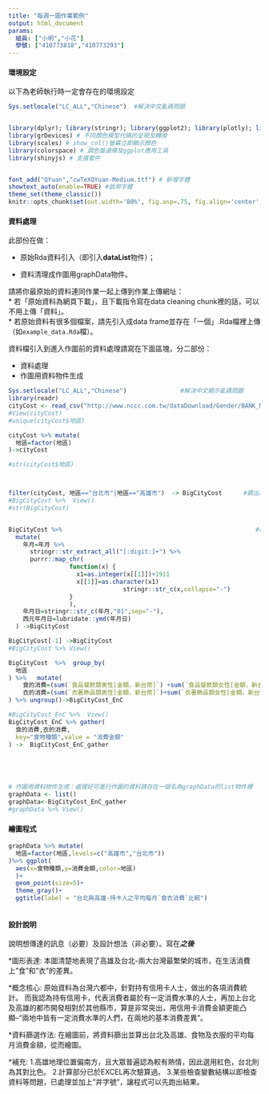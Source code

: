 ```yaml
---
title: "每週一圖作業範例"
output: html_document
params:
  組員: ["小明","小花"]  
  學號: ["410773818","410773293"]
---
```


#### 環境設定

以下為老師執行時一定會存在的環境設定
```r
Sys.setlocale("LC_ALL","Chinese")  #解決中文亂碼問題


library(dplyr); library(stringr); library(ggplot2); library(plotly); library(lubridate); library(readr); library(tidyr); library(showtext);library(ggthemes);
library(grDevices) # 不同顏色模型代碼的呈現及轉換
library(scales) # show_col()螢幕立即顯示顏色
library(colorspace) # 調色盤選擇及ggplot應用工具
library(shinyjs) # 支援套件


font_add("QYuan","cwTeXQYuan-Medium.ttf") # 新增字體
showtext_auto(enable=TRUE) #啟用字體
theme_set(theme_classic())
knitr::opts_chunk$set(out.width='80%', fig.asp=.75, fig.align='center', fig.showtext=T)
```

#### 資料處理

此部份在做：

  * 原始Rda資料引入（即引入**dataList**物件）；
  
  * 資料清理成作圖用graphData物件。

請將你最原始的資料連同作業一起上傳到作業上傳網址：  
  * 若「原始資料為網頁下載」，且下載指令寫在data cleaning chunk裡的話，可以不用上傳「資料」。  
  * 若原始資料有很多個檔案，請先引入成data frame並存在「一個」.Rda檔裡上傳（如`example_data.Rda`檔）。  

資料檔引入到進入作圖前的資料處理請寫在下面區塊，分二部份：

  * 資料處理  
  * 作圖用資料物件生成
  
```r
Sys.setlocale("LC_ALL","Chinese")               #解決中文顯示亂碼問題
library(readr)
cityCost <- read_csv("http://www.nccc.com.tw/dataDownload/Gender/BANK_MCT_ALL_GD.CSV")
#View(cityCost)
#unique(cityCost$地區)

cityCost %>% mutate(
  地區=factor(地區)
)->cityCost

#str(cityCost$地區)     



filter(cityCost, 地區=="台北市"|地區=="高雄市")  -> BigCityCost      #篩出高雄市及台北市
#BigCityCost %>%  View()
#str(BigCityCost)


BigCityCost %>%                                                      #改年月日
  mutate(
    年月=年月 %>%
      stringr::str_extract_all("[:digit:]+") %>%
      purrr::map_chr(
                 function(x) {
                   x1=as.integer(x[[1]])+1911
                   x[[1]]=as.character(x1)
                                stringr::str_c(x,collapse="-")
                 }
                 ),
    年月日=stringr::str_c(年月,"01",sep="-"),
    西元年月日=lubridate::ymd(年月日)
  ) ->BigCityCost

BigCityCost[-1] ->BigCityCost
#BigCityCost %>% View()

BigCityCost  %>%  group_by(
  地區
) %>%   mutate(
    食的消費=(sum(`食品餐飲類男性[金額，新台幣]`) +sum(`食品餐飲類女性[金額，新台幣]`))/(67*2),
    衣的消費=(sum(`衣著飾品類男性[金額，新台幣]`)+sum(`衣著飾品類女性[金額，新台幣]`))/(67*2)    
) %>% ungroup()->BigCityCost_EnC

#BigCityCost_EnC %>%  View()
BigCityCost_EnC %>% gather(
  食的消費,衣的消費,
  key="食物種類",value = "消費金額"
) ->  BigCityCost_EnC_gather





# 作圖用資料物件生成：處理好可進行作圖的資料請存在一個名為graphData的list物件裡
graphData <- list()
graphData<-BigCityCost_EnC_gather
#graphData %>% View()

```

#### 繪圖程式

```r

graphData %>% mutate(
  地區=factor(地區,levels=c("高雄市","台北市"))
)%>% ggplot(
  aes(x=食物種類,y=消費金額,color=地區)
  )+
  geom_point(size=5)+
  theme_gray()+
  ggtitle(label = "台北與高雄-持卡人之平均每月`食衣消費`比較")



```

#### 設計說明
說明想傳達的訊息（必要）及設計想法（非必要）。寫在***之後
*** 

*圖形表達:
本圖清楚地表現了高雄及台北-兩大台灣最繁榮的城市，在生活消費上"食"和"衣"的差異。

*概念核心:
原始資料為台灣六都中，針對持有信用卡人士，做出的各項消費統計。
而我認為持有信用卡，代表消費者屬於有一定消費水準的人士，再加上台北及高雄的都市開發相對於其他縣市，算是非常突出，用信用卡消費金額更能凸顯--"兩地中皆有一定消費水準的人們，在兩地的基本消費差異"。

*資料篩選作法:
在繪圖前，將資料篩出並算出台北及高雄、食物及衣服的平均每月消費金額，從而繪圖。

*補充:
1.高雄地理位置偏南方，且大眾普遍認為較有熱情，因此選用紅色，台北則為其對比色。
2.計算部分已於EXCEL再次驗算過。
3.某些檢查變數結構以即檢查資料等問題，已處理並加上"井字號"，讓程式可以先跑出結果。





